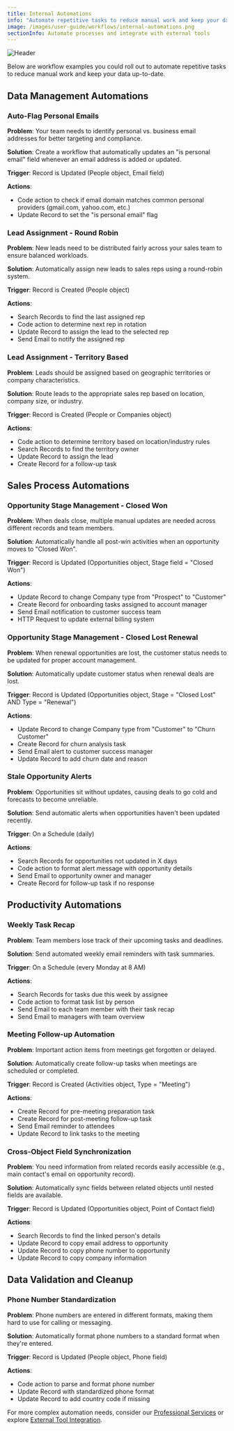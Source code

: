 ```yaml
---
title: Internal Automations
info: "Automate repetitive tasks to reduce manual work and keep your data accurate."
image: /images/user-guide/workflows/internal-automations.png
sectionInfo: Automate processes and integrate with external tools
---
```

<Frame>
  <img src="/images/user-guide/workflows/internal-automations.png" alt="Header" />
</Frame>

Below are workflow examples you could roll out to automate repetitive tasks to reduce manual work and keep your data up-to-date.

## Data Management Automations

### Auto-Flag Personal Emails
**Problem**: Your team needs to identify personal vs. business email addresses for better targeting and compliance.

**Solution**: Create a workflow that automatically updates an "is personal email" field whenever an email address is added or updated.

**Trigger**: Record is Updated (People object, Email field)  

**Actions**: 
- Code action to check if email domain matches common personal providers (gmail.com, yahoo.com, etc.)
- Update Record to set the "is personal email" flag

### Lead Assignment - Round Robin
**Problem**: New leads need to be distributed fairly across your sales team to ensure balanced workloads.

**Solution**: Automatically assign new leads to sales reps using a round-robin system.

**Trigger**: Record is Created (People object)    

**Actions**:
- Search Records to find the last assigned rep
- Code action to determine next rep in rotation
- Update Record to assign the lead to the selected rep
- Send Email to notify the assigned rep

### Lead Assignment - Territory Based
**Problem**: Leads should be assigned based on geographic territories or company characteristics.

**Solution**: Route leads to the appropriate sales rep based on location, company size, or industry.

**Trigger**: Record is Created (People or Companies object)  

**Actions**:
- Code action to determine territory based on location/industry rules
- Search Records to find the territory owner
- Update Record to assign the lead
- Create Record for a follow-up task

## Sales Process Automations

### Opportunity Stage Management - Closed Won
**Problem**: When deals close, multiple manual updates are needed across different records and team members.

**Solution**: Automatically handle all post-win activities when an opportunity moves to "Closed Won".

**Trigger**: Record is Updated (Opportunities object, Stage field = "Closed Won")  

**Actions**:
- Update Record to change Company type from "Prospect" to "Customer"
- Create Record for onboarding tasks assigned to account manager
- Send Email notification to customer success team
- HTTP Request to update external billing system

### Opportunity Stage Management - Closed Lost Renewal
**Problem**: When renewal opportunities are lost, the customer status needs to be updated for proper account management.

**Solution**: Automatically update customer status when renewal deals are lost.

**Trigger**: Record is Updated (Opportunities object, Stage = "Closed Lost" AND Type = "Renewal")  

**Actions**:
- Update Record to change Company type from "Customer" to "Churn Customer"
- Create Record for churn analysis task
- Send Email alert to customer success manager
- Update Record to add churn date and reason

### Stale Opportunity Alerts
**Problem**: Opportunities sit without updates, causing deals to go cold and forecasts to become unreliable.

**Solution**: Send automatic alerts when opportunities haven't been updated recently.

**Trigger**: On a Schedule (daily)  

**Actions**:
- Search Records for opportunities not updated in X days
- Code action to format alert message with opportunity details
- Send Email to opportunity owner and manager
- Create Record for follow-up task if no response

## Productivity Automations

### Weekly Task Recap
**Problem**: Team members lose track of their upcoming tasks and deadlines.

**Solution**: Send automated weekly email reminders with task summaries.

**Trigger**: On a Schedule (every Monday at 8 AM)  

**Actions**:
- Search Records for tasks due this week by assignee
- Code action to format task list by person
- Send Email to each team member with their task recap
- Send Email to managers with team overview

### Meeting Follow-up Automation
**Problem**: Important action items from meetings get forgotten or delayed.

**Solution**: Automatically create follow-up tasks when meetings are scheduled or completed.

**Trigger**: Record is Created (Activities object, Type = "Meeting")  

**Actions**:
- Create Record for pre-meeting preparation task
- Create Record for post-meeting follow-up task
- Send Email reminder to attendees
- Update Record to link tasks to the meeting

### Cross-Object Field Synchronization
**Problem**: You need information from related records easily accessible (e.g., main contact's email on opportunity record).

**Solution**: Automatically sync fields between related objects until nested fields are available.

**Trigger**: Record is Updated (Opportunities object, Point of Contact field)  

**Actions**:
- Search Records to find the linked person's details
- Update Record to copy email address to opportunity
- Update Record to copy phone number to opportunity
- Update Record to copy company information

## Data Validation and Cleanup

### Phone Number Standardization
**Problem**: Phone numbers are entered in different formats, making them hard to use for calling or messaging.

**Solution**: Automatically format phone numbers to a standard format when they're entered.

**Trigger**: Record is Updated (People object, Phone field)  

**Actions**:
- Code action to parse and format phone number
- Update Record with standardized phone format
- Update Record to add country code if missing


For more complex automation needs, consider our [Professional Services](/user-guide/section/workflows/professional-services) or explore [External Tool Integration](/user-guide/section/workflows/external-tool-integration).


